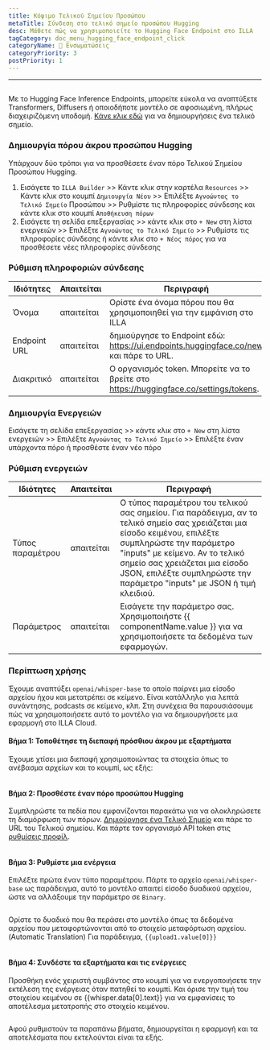 ```yaml
---
title: Κόψιμο Τελικού Σημείου Προσώπου
metaTitle: Σύνδεση στο τελικό σημείο προσώπου Hugging
desc: Μάθετε πώς να χρησιμοποιείτε το Hugging Face Endpoint στο ILLA
tagCategory: doc_menu_hugging_face_endpoint_click
categoryName: 🔨 Ενσωματώσεις
categoryPriority: 3
postPriority: 1
---
```


* * *

## <h2 hidden>Τερματισμός σημείου πρόσοψης</h2>

Με το Hugging Face Inference Endpoints, μπορείτε εύκολα να αναπτύξετε Transformers, Diffusers ή οποιοδήποτε μοντέλο σε αφοσιωμένη, πλήρως διαχειριζόμενη υποδομή. [Κάνε κλικ εδώ](https://ui.endpoints.huggingface.co/new) για να δημιουργήσεις ένα τελικό σημείο. 

### Δημιουργία πόρου άκρου προσώπου Hugging

Υπάρχουν δύο τρόποι για να προσθέσετε έναν πόρο Τελικού Σημείου Προσώπου Hugging. 

1.  Εισάγετε το `ILLA Builder` >> Κάντε κλικ στην καρτέλα `Resources` >> Κάντε κλικ στο κουμπί `Δημιουργία Νέου` >> Επιλέξτε `Αγνοώντας το Τελικό Σημείο` Προσώπου >> Ρυθμίστε τις πληροφορίες σύνδεσης και κάντε κλικ στο κουμπί `Αποθήκευση πόρων`
2.  Εισάγετε τη σελίδα επεξεργασίας >> κάντε κλικ στο `+ New` στη λίστα ενεργειών >> Επιλέξτε `Αγνοώντας το Τελικό Σημείο` >> Ρυθμίστε τις πληροφορίες σύνδεσης ή κάντε κλικ στο `+ Νέος πόρος` για να προσθέσετε νέες πληροφορίες σύνδεσης

### Ρύθμιση πληροφοριών σύνδεσης

| Ιδιότητες    | Απαιτείται | Περιγραφή                                                                              |
| ------------ | ---------- | -------------------------------------------------------------------------------------- |
| Όνομα        | απαιτείται | Ορίστε ένα όνομα πόρου που θα χρησιμοποιηθεί για την εμφάνιση στο ILLA                 |
| Endpoint URL | απαιτείται | δημιούργησε το Endpoint εδώ: https://ui.endpoints.huggingface.co/new και πάρε το URL.  |
| Διακριτικό   | απαιτείται | Ο οργανισμός token. Μπορείτε να το βρείτε στο https://huggingface.co/settings/tokens.  |

### Δημιουργία Ενεργειών

Εισάγετε τη σελίδα επεξεργασίας >> κάντε κλικ στο `+ New` στη λίστα ενεργειών >> Επιλέξτε `Αγνοώντας το Τελικό Σημείο` >> Επιλέξτε έναν υπάρχοντα πόρο ή προσθέστε έναν νέο πόρο

### Ρύθμιση ενεργειών

| Ιδιότητες        | Απαιτείται | Περιγραφή                                                                                                                                                                                                                                                                                            |
| ---------------- | ---------- | ---------------------------------------------------------------------------------------------------------------------------------------------------------------------------------------------------------------------------------------------------------------------------------------------------- |
| Τύπος παραμέτρου | απαιτείται | Ο τύπος παραμέτρου του τελικού σας σημείου. Για παράδειγμα, αν το τελικό σημείο σας χρειάζεται μια είσοδο κειμένου, επιλέξτε συμπληρώστε την παράμετρο "inputs" με κείμενο. Αν το τελικό σημείο σας χρειάζεται μια είσοδο JSON, επιλέξτε συμπληρώστε την παράμετρο "inputs" με JSON ή τιμή κλειδιού. |
| Παράμετρος       | απαιτείται | Εισάγετε την παράμετρο σας. Χρησιμοποιήστε {{ componentName.value }} για να χρησιμοποιήσετε τα δεδομένα των εφαρμογών.                                                                                                                                                                               |

### Περίπτωση χρήσης

Έχουμε αναπτύξει `openai/whisper-base` το οποίο παίρνει μια είσοδο αρχείου ήχου και μετατρέπει σε κείμενο. Είναι κατάλληλο για λεπτά συνάντησης, podcasts σε κείμενο, κλπ. Στη συνέχεια θα παρουσιάσουμε πώς να χρησιμοποιήσετε αυτό το μοντέλο για να δημιουργήσετε μια εφαρμογή στο ILLA Cloud.

#### Βήμα 1: Τοποθέτησε τη διεπαφή πρόσθιου άκρου με εξαρτήματα

Έχουμε χτίσει μια διεπαφή χρησιμοποιώντας τα στοιχεία όπως το ανέβασμα αρχείων και το κουμπί, ως εξής:

<img src='https://cdn.illacloud.com/official-website/img/docs/connect/hf1.png' alt="" />

#### Βήμα 2: Προσθέστε έναν πόρο προσώπου Hugging

Συμπληρώστε τα πεδία που εμφανίζονται παρακάτω για να ολοκληρώσετε τη διαμόρφωση των πόρων. [Δημιούργησε ένα Τελικό Σημείο](https://ui.endpoints.huggingface.co/new) και πάρε το URL του Τελικού σημείου. Και πάρτε τον οργανισμό API token στις [ρυθμίσεις προφίλ](https://huggingface.co/settings/tokens). 

<img src='https://cdn.illacloud.com/official-website/img/docs/connect/hf2.png' alt="" />

#### Βήμα 3: Ρυθμίστε μια ενέργεια

Επιλέξτε πρώτα έναν τύπο παραμέτρου. Πάρτε το αρχείο `openai/whisper-base` ως παράδειγμα, αυτό το μοντέλο απαιτεί είσοδο δυαδικού αρχείου, ώστε να αλλάξουμε την παράμετρο σε `Binary`.

<img src='https://cdn.illacloud.com/official-website/img/docs/connect/hf3.png' alt="" />

Ορίστε το δυαδικό που θα περάσει στο μοντέλο όπως τα δεδομένα αρχείου που μεταφορτώνονται από το στοιχείο μεταφόρτωση αρχείου. (Automatic Translation) Για παράδειγμα, `{{upload1.value[0]}}`

<img src='https://cdn.illacloud.com/official-website/img/docs/connect/hf4.png' alt="" />

#### Βήμα 4: Συνδέστε τα εξαρτήματα και τις ενέργειες

Προσθήκη ενός χειριστή συμβάντος στο κουμπί για να ενεργοποιήσετε την εκτέλεση της ενέργειας όταν πατηθεί το κουμπί. Και όρισε την τιμή του στοιχείου κειμένου σε {{whisper.data[0].text}} για να εμφανίσεις το αποτέλεσμα μετατροπής στο στοιχείο κειμένου. 

<img src='https://cdn.illacloud.com/official-website/img/docs/connect/hf5.png' alt="" />

Αφού ρυθμιστούν τα παραπάνω βήματα, δημιουργείται η εφαρμογή και τα αποτελέσματα που εκτελούνται είναι τα εξής.

<img src='https://cdn.illacloud.com/official-website/img/docs/connect/hf6.gif' alt="" />
